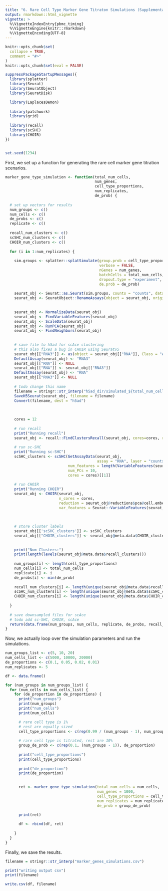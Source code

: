 ```yaml
---
title: "6. Rare Cell Type Marker Gene Titraton Simulations (Supplemental Figure S10)"
output: rmarkdown::html_vignette
vignette: >
  %\VignetteIndexEntry{pbmc_timing}
  %\VignetteEngine{knitr::rmarkdown}
  %\VignetteEncoding{UTF-8}
---
```



```r
knitr::opts_chunk$set(
  collapse = TRUE,
  comment = "#>"
)
knitr::opts_chunk$set(eval = FALSE)
```


```r
suppressPackageStartupMessages({
  library(splatter)
  library(Seurat)
  library(SeuratObject)
  library(SeuratDisk)

  library(LaplacesDemon)
  
  library(patchwork)
  library(grid)
  
  library(recall)
  library(scSHC)
  library(CHOIR)
})


set.seed(1234)
```







First, we set up a function for generating the rare cell marker gene titration scenarios.
```r
marker_gene_type_simulation <- function(total_num_cells,
                                        num_genes,
                                        cell_type_proportions,
                                        num_replicates,
                                        de_prob) {
  
  # set up vectors for results
  num_groups <- c()
  num_cells <- c()
  de_probs <- c()
  replicate <- c()
  
  recall_num_clusters <- c()
  scSHC_num_clusters <- c()
  CHOIR_num_clusters <- c()
  
  for (i in 1:num_replicates) {
    
    sim.groups <- splatter::splatSimulate(group.prob = cell_type_proportions, method = "groups",
                                          verbose = FALSE,
                                          nGenes = num_genes,
                                          batchCells = total_num_cells,
                                          dropout.type = "experiment", 
                                          de.prob = de_prob)
    
    seurat_obj <- Seurat::as.Seurat(sim.groups, counts = "counts", data = NULL)
    seurat_obj <- SeuratObject::RenameAssays(object = seurat_obj, originalexp = 'RNA')
  
        
    seurat_obj <- NormalizeData(seurat_obj)
    seurat_obj <- FindVariableFeatures(seurat_obj)
    seurat_obj <- ScaleData(seurat_obj)
    seurat_obj <- RunPCA(seurat_obj)
    seurat_obj <- FindNeighbors(seurat_obj)
        
    
    # save file to h5ad for scAce clustering
    # this also fixes a bug in CHOIR using Seuratv5
    seurat_obj[["RNA3"]] <- as(object = seurat_obj[["RNA"]], Class = "Assay")
    DefaultAssay(seurat_obj) <- "RNA3"
    seurat_obj[["RNA"]] <- NULL
    seurat_obj[["RNA"]] <- seurat_obj[["RNA3"]]
    DefaultAssay(seurat_obj) <- "RNA"
    seurat_obj[["RNA3"]] <- NULL
    
    # todo change this name
    filename = stringr::str_interp("h5ad_dir/simulated_${total_num_cells}_cells_${length(cell_type_proportions)}_groups_${min(de_prob)}de_prob_replicate_${i}.h5Seurat")
    SaveH5Seurat(seurat_obj, filename = filename)
    Convert(filename, dest = "h5ad")
    
    
    
    cores = 12
    
    # run recall
    print("Running recall")
    seurat_obj <- recall::FindClustersRecall(seurat_obj, cores=cores, reduction_percentage = 0.1)
    
    # run sc-SHC
    print("Running sc-SHC")
    scSHC_clusters <- scSHC(GetAssayData(seurat_obj,
                                         assay = "RNA", layer = "counts")[Seurat::VariableFeatures(seurat_obj),],
                            num_features = length(VariableFeatures(seurat_obj)),
                            num_PCs = 10,
                            cores = cores)[[1]]
    
    # run CHOIR
    print("Running CHOIR")
    seurat_obj <- CHOIR(seurat_obj, 
                        n_cores = cores,
                        reduction = seurat_obj@reductions$pca@cell.embeddings[, 1:10],
                        var_features = Seurat::VariableFeatures(seurat_obj))
    
    
    
    # store cluster labels
    seurat_obj[['scSHC_clusters']] <- scSHC_clusters
    seurat_obj[["CHOIR_clusters"]] <- seurat_obj@meta.data$CHOIR_clusters_0.05
    
    
    print("Num Clusters:")
    print(length(levels(seurat_obj@meta.data$recall_clusters)))
    
    num_groups[i] <- length(cell_type_proportions)
    num_cells[i] <- total_num_cells
    replicate[i] <- i
    de_probs[i] <- min(de_prob)
    
    recall_num_clusters[i] <- length(unique(seurat_obj@meta.data$recall_clusters))
    scSHC_num_clusters[i] <- length(unique(seurat_obj@meta.data$scSHC_clusters))
    CHOIR_num_clusters[i] <- length(unique(seurat_obj@meta.data$CHOIR_clusters))
      
  }
  
  # save downsampled files for scAce
  # todo add sc-SHC, CHOIR, scAce
  return(data.frame(num_groups, num_cells, replicate, de_probs, recall_num_clusters, scSHC_num_clusters, CHOIR_num_clusters))
}
```





Now, we actually loop over the simulation parameters and run the simulations.
```r
num_groups_list <- c(5, 10, 20)
num_cells_list <- c(5000, 10000, 20000)
de_proportions <- c(0.1, 0.05, 0.02, 0.01)
num_replicates <- 5

df <- data.frame()

for (num_groups in num_groups_list) {
  for (num_cells in num_cells_list) {
    for (de_proportion in de_proportions) {
      print("num_groups")
      print(num_groups)
      print("num_cells")
      print(num_cells)

      # rare cell type is 1%
      # rest are equally sized
      cell_type_proportions <- c(rep(0.99 / (num_groups - 1), num_groups - 1), 0.01)
      
      # rare cell type is titrated, rest are 10%
      group_de_prob <- c(rep(0.1, (num_groups - 1)), de_proportion)
      
      print("cell_type_proportions")
      print(cell_type_proportions)
      
      print("de_proportion")
      print(de_proportion)

      
      ret <- marker_gene_type_simulation(total_num_cells = num_cells,
                                         num_genes = 1000,
                                         cell_type_proportions = cell_type_proportions,
                                         num_replicates = num_replicates, 
                                         de_prob = group_de_prob)

      print(ret)
      
      df <- rbind(df, ret)
    
    }
  }
}
```


Finally, we save the results.
```r
filename = stringr::str_interp("marker_genes_simulations.csv")

print("writing output csv")
print(filename)

write.csv(df, filename)
```




